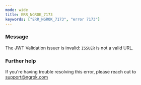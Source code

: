 ```yaml
---
mode: wide
title: ERR_NGROK_7173
keywords: ["ERR_NGROK_7173", "error 7173"]
---
```



### Message

The JWT Validation issuer is invalid: `ISSUER` is not a valid URL.

<ErrorDetails />

### Further help

If you're having trouble resolving this error, please reach out to [support@ngrok.com](mailto:support@ngrok.com?subject=Help%20with%20ERR_NGROK_7173)
